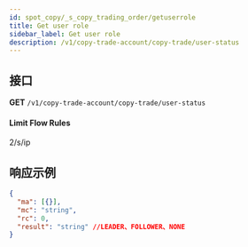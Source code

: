```yaml
---
id: spot_copy/_s_copy_trading_order/getuserrole
title: Get user role
sidebar_label: Get user role
description: /v1/copy-trade-account/copy-trade/user-status
---
```


## 接口

**GET** `/v1/copy-trade-account/copy-trade/user-status`

#### **Limit Flow Rules**

2/s/ip

## 响应示例

```json
{
  "ma": [{}],
  "mc": "string",
  "rc": 0,
  "result": "string" //LEADER、FOLLOWER、NONE
}
```
